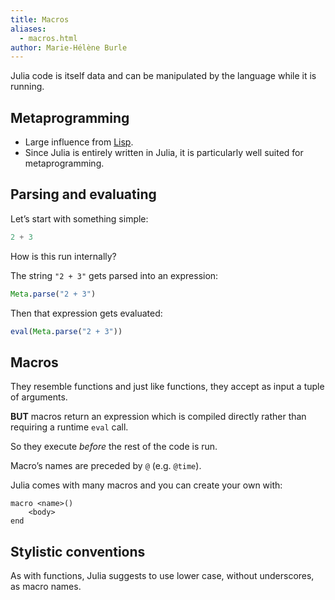 ```yaml
---
title: Macros
aliases:
  - macros.html
author: Marie-Hélène Burle
---
```


:::{.def}

Julia code is itself data and can be manipulated by the language while it is running.

:::

## Metaprogramming

- Large influence from [Lisp](https://en.wikipedia.org/wiki/Lisp_(programming_language)).
- Since Julia is entirely written in Julia, it is particularly well suited for metaprogramming.

## Parsing and evaluating

Let's start with something simple:

```julia
2 + 3
```

How is this run internally?

The string `"2 + 3"` gets parsed into an expression:

```julia
Meta.parse("2 + 3")
```

Then that expression gets evaluated:

```julia
eval(Meta.parse("2 + 3"))
```

## Macros

They resemble functions and just like functions, they accept as input a tuple of arguments.

**BUT** macros return an expression which is compiled directly rather than requiring a runtime `eval` call.

So they execute *before* the rest of the code is run.

Macro's names are preceded by `@` (e.g. `@time`).

Julia comes with many macros and you can create your own with:

```.julia
macro <name>()
    <body>
end
```

## Stylistic conventions

As with functions, Julia suggests to use lower case, without underscores, as macro names.
